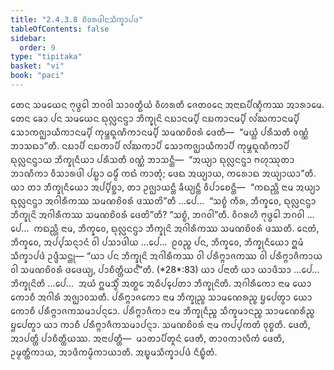 ```yaml
---
title: "2.4.3.8 ᨧᩦᩅᩁᨴᩤᨶᩈᩥᨠ᩠ᨡᩣᨸᨴ"
tableOfContents: false
sidebar:
  order: 9
type: "tipitaka"
basket: "vi"
book: "paci"
---
```



<DynamicBreadcrumb />

<Division number="916" book="paci">

<Paragraph number="2851" book="paci">
ᨲᩮᨶ ᩈᨾᨿᩮᨶ ᨻᩩᨴ᩠ᨵᩮᩤ ᨽᨣᩅᩤ ᩈᩣᩅᨲ᩠ᨳᩥᨿᩴ ᩅᩥᩉᩁᨲᩥ ᨩᩮᨲᩅᨶᩮ ᩋᨶᩣᨳᨸᩥᨱ᩠ᨯᩥᨠᩔ ᩋᩣᩁᩣᨾᩮ. ᨲᩮᨶ ᨡᩮᩣ ᨸᨶ ᩈᨾᨿᩮᨶ ᨳᩩᩃᩖᨶᨶ᩠ᨴᩣ ᨽᩥᨠ᩠ᨡᩩᨶᩦ ᨶᨭᩣᨶᨾ᩠ᨸᩥ ᨶᨭᨠᩣᨶᨾ᩠ᨸᩥ ᩃᩘᨥᨠᩣᨶᨾ᩠ᨸᩥ ᩈᩮᩣᨠᨩ᩠ᨫᩣᨿᩥᨠᩣᨶᨾ᩠ᨸᩥ ᨠᩩᨾ᩠ᨽᨳᩪᨱᩥᨠᩣᨶᨾ᩠ᨸᩥ ᩈᨾᨱᨧᩦᩅᩁᩴ ᨴᩮᨲᩥ—  “ᨾᨿ᩠ᩉᩴ ᨸᩁᩥᩈᨲᩥ ᩅᨱ᩠ᨱᩴ ᨽᩣᩈᨳᩣ”ᨲᩥ. ᨶᨭᩣᨸᩥ ᨶᨭᨠᩣᨸᩥ ᩃᩘᨥᨠᩣᨸᩥ ᩈᩮᩣᨠᨩ᩠ᨫᩣᨿᩥᨠᩣᨸᩥ ᨠᩩᨾ᩠ᨽᨳᩪᨱᩥᨠᩣᨸᩥ ᨳᩩᩃᩖᨶᨶ᩠ᨴᩣᨿ ᨽᩥᨠ᩠ᨡᩩᨶᩥᨿᩣ ᨸᩁᩥᩈᨲᩥ ᩅᨱ᩠ᨱᩴ ᨽᩣᩈᨶ᩠ᨲᩥ—  “ᩋᨿ᩠ᨿᩣ ᨳᩩᩃᩖᨶᨶ᩠ᨴᩣ ᨻᩉᩩᩔᩩᨲᩣ ᨽᩣᨱᩥᨠᩣ ᩅᩥᩈᩣᩁᨴᩤ ᨸᨭ᩠ᨭᩣ ᨵᨾ᩠ᨾᩥᩴ ᨠᨳᩴ ᨠᩣᨲᩩᩴ; ᨴᩮᨳ ᩋᨿ᩠ᨿᩣᨿ, ᨠᩁᩮᩣᨳ ᩋᨿ᩠ᨿᩣᨿᩣ”ᨲᩥ.
</Paragraph>

<Paragraph number="2852" book="paci">
ᨿᩣ ᨲᩣ ᨽᩥᨠ᩠ᨡᩩᨶᩥᨿᩮᩣ ᩋᨸ᩠ᨸᩥᨧ᩠ᨨᩣ, ᨲᩣ ᩏᨩ᩠ᨫᩣᨿᨶ᩠ᨲᩥ ᨡᩥᨿ᩠ᨿᨶ᩠ᨲᩥ ᩅᩥᨸᩣᨧᩮᨶ᩠ᨲᩥ—  “ᨠᨳᨬ᩠ᩉᩥ ᨶᩣᨾ ᩋᨿ᩠ᨿᩣ ᨳᩩᩃᩖᨶᨶ᩠ᨴᩣ ᩋᨣᩤᩁᩥᨠᩔ ᩈᨾᨱᨧᩦᩅᩁᩴ ᨴᩔᨲᩦ”ᨲᩥ …ᨸᩮ…  “ᩈᨧ᩠ᨧᩴ ᨠᩥᩁ, ᨽᩥᨠ᩠ᨡᩅᩮ, ᨳᩩᩃᩖᨶᨶ᩠ᨴᩣ ᨽᩥᨠ᩠ᨡᩩᨶᩦ ᩋᨣᩤᩁᩥᨠᩔ ᩈᨾᨱᨧᩦᩅᩁᩴ ᨴᩮᨲᩦ”ᨲᩥ? “ᩈᨧ᩠ᨧᩴ, ᨽᨣᩅᩤ”ᨲᩥ. ᩅᩥᨣᩁᩉᩥ ᨻᩩᨴ᩠ᨵᩮᩤ ᨽᨣᩅᩤ …ᨸᩮ…  ᨠᨳᨬ᩠ᩉᩥ ᨶᩣᨾ, ᨽᩥᨠ᩠ᨡᩅᩮ, ᨳᩩᩃᩖᨶᨶ᩠ᨴᩣ ᨽᩥᨠ᩠ᨡᩩᨶᩦ ᩋᨣᩤᩁᩥᨠᩔ ᩈᨾᨱᨧᩦᩅᩁᩴ ᨴᩔᨲᩥ. ᨶᩮᨲᩴ, ᨽᩥᨠ᩠ᨡᩅᩮ, ᩋᨸ᩠ᨸᩈᨶ᩠ᨶᩣᨶᩴ ᩅᩤ ᨸᩈᩣᨴᩤᨿ …ᨸᩮ…  ᩑᩅᨬ᩠ᨧ ᨸᨶ, ᨽᩥᨠ᩠ᨡᩅᩮ, ᨽᩥᨠ᩠ᨡᩩᨶᩥᨿᩮᩣ ᩍᨾᩴ ᩈᩥᨠ᩠ᨡᩣᨸᨴᩴ ᩏᨴ᩠ᨴᩥᩈᨶ᩠ᨲᩩ—
</Paragraph>

</Division>
<Division number="917" book="paci">

<Paragraph number="2853" book="paci">
<Emphasis>“ᨿᩣ ᨸᨶ ᨽᩥᨠ᩠ᨡᩩᨶᩦ ᩋᨣᩤᩁᩥᨠᩔ ᩅᩤ ᨸᩁᩥᨻ᩠ᨻᩣᨩᨠᩔ ᩅᩤ ᨸᩁᩥᨻ᩠ᨻᩣᨩᩥᨠᩣᨿ ᩅᩤ ᩈᨾᨱᨧᩦᩅᩁᩴ ᨴᨴᩮᨿ᩠ᨿ, ᨸᩣᨧᩥᨲ᩠ᨲᩥᨿᨶ᩺”</Emphasis>ᨲᩥ. (*28*:<Emphasis>83</Emphasis>)
</Paragraph>

</Division>
<Division number="918" book="paci">

<Paragraph number="2854" book="paci">
<Emphasis>ᨿᩣ ᨸᨶᩣ</Emphasis>ᨲᩥ ᨿᩣ ᨿᩣᨴᩥᩈᩣ …ᨸᩮ…  <Emphasis>ᨽᩥᨠ᩠ᨡᩩᨶᩦ</Emphasis>ᨲᩥ …ᨸᩮ…  ᩋᨿᩴ ᩍᨾᩈ᩠ᨾᩥᩴ ᩋᨲ᩠ᨳᩮ ᩋᨵᩥᨸ᩠ᨸᩮᨲᩣ ᨽᩥᨠ᩠ᨡᩩᨶᩦᨲᩥ.
</Paragraph>

<Paragraph number="2855" book="paci">
<Emphasis>ᩋᨣᩤᩁᩥᨠᩮᩣ</Emphasis> ᨶᩣᨾ ᨿᩮᩣ ᨠᩮᩣᨧᩥ ᩋᨣᩤᩁᩴ ᩋᨩ᩠ᨫᩣᩅᩈᨲᩥ.
</Paragraph>

<Paragraph number="2856" book="paci">
<Emphasis>ᨸᩁᩥᨻ᩠ᨻᩣᨩᨠᩮᩣ</Emphasis> ᨶᩣᨾ ᨽᩥᨠ᩠ᨡᩩᨬ᩠ᨧ ᩈᩣᨾᨱᩮᩁᨬ᩠ᨧ ᨮᨸᩮᨲ᩠ᩅᩣ ᨿᩮᩣ ᨠᩮᩣᨧᩥ ᨸᩁᩥᨻ᩠ᨻᩣᨩᨠᩈᨾᩣᨸᨶ᩠ᨶᩮᩣ.
</Paragraph>

<Paragraph number="2857" book="paci">
<Emphasis>ᨸᩁᩥᨻ᩠ᨻᩣᨩᩥᨠᩣ</Emphasis> ᨶᩣᨾ ᨽᩥᨠ᩠ᨡᩩᨶᩥᨬ᩠ᨧ ᩈᩥᨠ᩠ᨡᨾᩣᨶᨬ᩠ᨧ ᩈᩣᨾᨱᩮᩁᩥᨬ᩠ᨧ ᨮᨸᩮᨲ᩠ᩅᩣ ᨿᩣ ᨠᩣᨧᩥ ᨸᩁᩥᨻ᩠ᨻᩣᨩᩥᨠᩈᨾᩣᨸᨶ᩠ᨶᩣ.
</Paragraph>

<Paragraph number="2858" book="paci">
<Emphasis>ᩈᨾᨱᨧᩦᩅᩁᩴ</Emphasis> ᨶᩣᨾ ᨠᨸ᩠ᨸᨠᨲᩴ ᩅᩩᨧ᩠ᨧᨲᩥ. ᨴᩮᨲᩥ, ᩋᩣᨸᨲ᩠ᨲᩥ ᨸᩣᨧᩥᨲ᩠ᨲᩥᨿᩔ.
</Paragraph>

</Division>
<Division number="919" book="paci">

<Paragraph number="2859" book="paci">
ᩋᨶᩣᨸᨲ᩠ᨲᩥ—  ᨾᩣᨲᩣᨸᩥᨲᩪᨶᩴ ᨴᩮᨲᩥ, ᨲᩣᩅᨠᩣᩃᩥᨠᩴ ᨴᩮᨲᩥ, ᩏᨾ᩠ᨾᨲ᩠ᨲᩥᨠᩣᨿ, ᩋᩣᨴᩥᨠᨾ᩠ᨾᩥᨠᩣᨿᩣᨲᩥ.

</Paragraph>
</Division>

<Paragraph number="2860" type="center" book="paci">
ᩋᨭ᩠ᨮᨾᩈᩥᨠ᩠ᨡᩣᨸᨴᩴ ᨶᩥᨭ᩠ᨮᩥᨲᩴ.
</Paragraph>